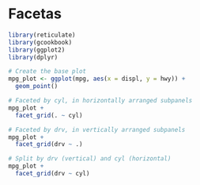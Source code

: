 # Facetas

```r
library(reticulate)
library(gcookbook)
library(ggplot2)
library(dplyr)
```

```r
# Create the base plot
mpg_plot <- ggplot(mpg, aes(x = displ, y = hwy)) +
  geom_point()

# Faceted by cyl, in horizontally arranged subpanels
mpg_plot +
  facet_grid(. ~ cyl)

# Faceted by drv, in vertically arranged subpanels
mpg_plot +
  facet_grid(drv ~ .)

# Split by drv (vertical) and cyl (horizontal)
mpg_plot +
  facet_grid(drv ~ cyl)
```

